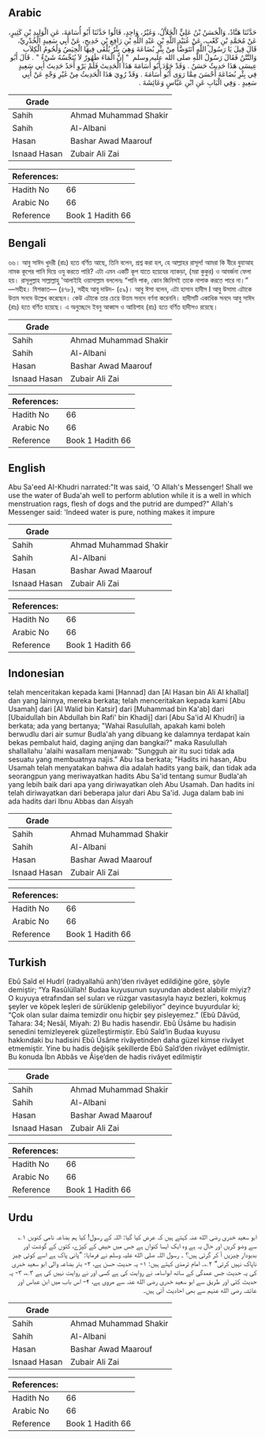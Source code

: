 ## Arabic


<div dir="rtl" lang="ar" style={{fontSize:'larger',backgroundColor:'#f8f9fa',padding:20}}>
حَدَّثَنَا هَنَّادٌ، وَالْحَسَنُ بْنُ عَلِيٍّ الْخَلاَّلُ، وَغَيْرُ، وَاحِدٍ، قَالُوا حَدَّثَنَا أَبُو أُسَامَةَ، عَنِ الْوَلِيدِ بْنِ كَثِيرٍ، عَنْ مُحَمَّدِ بْنِ كَعْبٍ، عَنْ عُبَيْدِ اللَّهِ بْنِ عَبْدِ اللَّهِ بْنِ رَافِعِ بْنِ خَدِيجٍ، عَنْ أَبِي سَعِيدٍ الْخُدْرِيِّ، قَالَ قِيلَ يَا رَسُولَ اللَّهِ أَنَتَوَضَّأُ مِنْ بِئْرِ بُضَاعَةَ وَهِيَ بِئْرٌ يُلْقَى فِيهَا الْحِيَضُ وَلُحُومُ الْكِلاَبِ وَالنَّتْنُ فَقَالَ رَسُولُ اللَّهِ صلى الله عليه وسلم ‏ "‏ إِنَّ الْمَاءَ طَهُورٌ لاَ يُنَجِّسُهُ شَيْءٌ ‏"‏ ‏.‏ قَالَ أَبُو عِيسَى هَذَا حَدِيثٌ حَسَنٌ ‏.‏ وَقَدْ جَوَّدَ أَبُو أُسَامَةَ هَذَا الْحَدِيثَ فَلَمْ يَرْوِ أَحَدٌ حَدِيثَ أَبِي سَعِيدٍ فِي بِئْرِ بُضَاعَةَ أَحْسَنَ مِمَّا رَوَى أَبُو أُسَامَةَ ‏.‏ وَقَدْ رُوِيَ هَذَا الْحَدِيثُ مِنْ غَيْرِ وَجْهٍ عَنْ أَبِي سَعِيدٍ ‏.‏ وَفِي الْبَابِ عَنِ ابْنِ عَبَّاسٍ وَعَائِشَةَ ‏.‏
</div>
<div style={{backgroundColor:'#f8f9fa',padding:20, marginBottom: 10}}><table> <thead> <tr> <th>Grade</th> <th></th> </tr> </thead> <tbody> <tr><td>Sahih</td><td>Ahmad Muhammad Shakir</td></tr><tr><td>Sahih</td><td>Al-Albani</td></tr><tr><td>Hasan</td><td>Bashar Awad Maarouf</td></tr><tr><td>Isnaad Hasan</td><td>Zubair Ali Zai</td></tr></tbody></table><table> <thead> <tr> <th>References:</th> <th></th> </tr> </thead> <tbody><tr><td>Hadith No</td><td>66</td></tr><tr><td>Arabic No</td><td>66</td></tr><tr><td>Reference</td><td>Book 1 Hadith 66</td></tr></tbody></table></div>

## Bengali


<div dir="ltr" lang="bn" style={{fontSize:'larger',backgroundColor:'#f8f9fa',padding:20}}>
৬৬। আবু সাঈদ খুদরী (রাঃ) হতে বর্ণিত আছে, তিনি বলেন, প্রশ্ন করা হল, হে আল্লাহর রাসূল! আমরা কি বীরে বুযাআহ নামক কূপের পানি দিয়ে ওযু করতে পারি? এটা এমন একটি কূপ যাতে হয়েযের ন্যাকড়া, (মরা কুকুর) ও আবর্জনা ফেলা হয়। রাসূলুল্লাহ সাল্লাল্লাহু 'আলাইহি ওয়াসাল্লাম বললেনঃ “পানি পাক, কোন জিনিসই তাকে নাপাক করতে পারে না।” —সহীহ। মিশকাত— (৪৭৮), সহীহ আবু দাউদ- (৫৯)। আবু ঈসা বলেন, এটা হাসান হাদীস I আবু উসামা এটাকে উত্তম সনদে উল্লেখ করেছেন। কেউ এটাকে তার চেয়ে উত্তম সনদে বর্ণনা করেননি। হাদীসটি একাধিক সনদে আবু সাঈদ (রাঃ) হতে বর্ণিত হয়েছে। এ অনুচ্ছেদে ইবনু আব্বাস ও আয়িশাহ (রাঃ) হতে বর্ণিত হাদীসও রয়েছে।
</div>
<div style={{backgroundColor:'#f8f9fa',padding:20, marginBottom: 10}}><table> <thead> <tr> <th>Grade</th> <th></th> </tr> </thead> <tbody> <tr><td>Sahih</td><td>Ahmad Muhammad Shakir</td></tr><tr><td>Sahih</td><td>Al-Albani</td></tr><tr><td>Hasan</td><td>Bashar Awad Maarouf</td></tr><tr><td>Isnaad Hasan</td><td>Zubair Ali Zai</td></tr></tbody></table><table> <thead> <tr> <th>References:</th> <th></th> </tr> </thead> <tbody><tr><td>Hadith No</td><td>66</td></tr><tr><td>Arabic No</td><td>66</td></tr><tr><td>Reference</td><td>Book 1 Hadith 66</td></tr></tbody></table></div>

## English


<div dir="ltr" lang="en" style={{fontSize:'larger',backgroundColor:'#f8f9fa',padding:20}}>
Abu Sa'eed AI-Khudri narrated:"It was said, 'O Allah's Messenger! Shall we use the water of Buda'ah well to perform ablution while it is a well in which menstruation rags, flesh of dogs and the putrid are dumped?" Allah's Messenger said: 'Indeed water is pure, nothing makes it impure
</div>
<div style={{backgroundColor:'#f8f9fa',padding:20, marginBottom: 10}}><table> <thead> <tr> <th>Grade</th> <th></th> </tr> </thead> <tbody> <tr><td>Sahih</td><td>Ahmad Muhammad Shakir</td></tr><tr><td>Sahih</td><td>Al-Albani</td></tr><tr><td>Hasan</td><td>Bashar Awad Maarouf</td></tr><tr><td>Isnaad Hasan</td><td>Zubair Ali Zai</td></tr></tbody></table><table> <thead> <tr> <th>References:</th> <th></th> </tr> </thead> <tbody><tr><td>Hadith No</td><td>66</td></tr><tr><td>Arabic No</td><td>66</td></tr><tr><td>Reference</td><td>Book 1 Hadith 66</td></tr></tbody></table></div>

## Indonesian


<div dir="ltr" lang="id" style={{fontSize:'larger',backgroundColor:'#f8f9fa',padding:20}}>
telah menceritakan kepada kami [Hannad] dan [Al Hasan bin Ali Al khallal] dan yang lainnya, mereka berkata; telah menceritakan kepada kami [Abu Usamah] dari [Al Walid bin Katsir] dari [Muhammad bin Ka'ab] dari [Ubaidullah bin Abdullah bin Rafi' bin Khadij] dari [Abu Sa'id Al Khudri] ia berkata; ada yang bertanya; "Wahai Rasulullah, apakah kami boleh berwudlu dari air sumur Budla'ah yang dibuang ke dalamnya terdapat kain bekas pembalut haid, daging anjing dan bangkai?" maka Rasulullah shallallahu 'alaihi wasallam menjawab: "Sungguh air itu suci tidak ada sesuatu yang membuatnya najis." Abu Isa berkata; "Hadits ini hasan, Abu Usamah telah menyatakan bahwa dia adalah hadits yang baik, dan tidak ada seorangpun yang meriwayatkan hadits Abu Sa'id tentang sumur Budla'ah yang lebih baik dari apa yang diriwayatkan oleh Abu Usamah. Dan hadits ini telah diriwayatkan dari beberapa jalur dari Abu Sa'id. Juga dalam bab ini ada hadits dari Ibnu Abbas dan Aisyah
</div>
<div style={{backgroundColor:'#f8f9fa',padding:20, marginBottom: 10}}><table> <thead> <tr> <th>Grade</th> <th></th> </tr> </thead> <tbody> <tr><td>Sahih</td><td>Ahmad Muhammad Shakir</td></tr><tr><td>Sahih</td><td>Al-Albani</td></tr><tr><td>Hasan</td><td>Bashar Awad Maarouf</td></tr><tr><td>Isnaad Hasan</td><td>Zubair Ali Zai</td></tr></tbody></table><table> <thead> <tr> <th>References:</th> <th></th> </tr> </thead> <tbody><tr><td>Hadith No</td><td>66</td></tr><tr><td>Arabic No</td><td>66</td></tr><tr><td>Reference</td><td>Book 1 Hadith 66</td></tr></tbody></table></div>

## Turkish


<div dir="ltr" lang="tr" style={{fontSize:'larger',backgroundColor:'#f8f9fa',padding:20}}>
Ebû Saîd el Hudrî (radıyallahü anh)’den rivâyet edildiğine göre, şöyle demiştir; “Ya Rasûlüllah! Budaa kuyusunun suyundan abdest alabilir miyiz? O kuyuya etrafından sel suları ve rüzgar vasıtasıyla hayız bezleri, kokmuş şeyler ve köpek leşleri de sürüklenip gelebiliyor” deyince buyurdular ki; “Çok olan sular daima temizdir onu hiçbir şey pisleyemez.” (Ebû Dâvûd, Tahara: 34; Nesâî, Miyah: 2) Bu hadis hasendir. Ebû Üsâme bu hadisin senedini temizleyerek güzelleştirmiştir. Ebû Saîd’in Budaa kuyusu hakkındaki bu hadisini Ebû Üsâme rivâyetinden daha güzel kimse rivâyet etmemiştir. Yine bu hadis değişik şekillerde Ebû Saîd’den rivâyet edilmiştir. Bu konuda İbn Abbâs ve Âişe’den de hadis rivâyet edilmiştir
</div>
<div style={{backgroundColor:'#f8f9fa',padding:20, marginBottom: 10}}><table> <thead> <tr> <th>Grade</th> <th></th> </tr> </thead> <tbody> <tr><td>Sahih</td><td>Ahmad Muhammad Shakir</td></tr><tr><td>Sahih</td><td>Al-Albani</td></tr><tr><td>Hasan</td><td>Bashar Awad Maarouf</td></tr><tr><td>Isnaad Hasan</td><td>Zubair Ali Zai</td></tr></tbody></table><table> <thead> <tr> <th>References:</th> <th></th> </tr> </thead> <tbody><tr><td>Hadith No</td><td>66</td></tr><tr><td>Arabic No</td><td>66</td></tr><tr><td>Reference</td><td>Book 1 Hadith 66</td></tr></tbody></table></div>

## Urdu


<div dir="rtl" lang="ur" style={{fontSize:'larger',backgroundColor:'#f8f9fa',padding:20}}>
ابو سعید خدری رضی الله عنہ کہتے ہیں کہ عرض کیا گیا: اللہ کے رسول! کیا ہم بضاعہ نامی کنویں ۱؎ سے وضو کریں اور حال یہ ہے وہ ایک ایسا کنواں ہے جس میں حیض کے کپڑے، کتوں کے گوشت اور بدبودار چیزیں آ کر گرتی ہیں؟ ۔ رسول اللہ صلی الله علیہ وسلم نے فرمایا: ”پانی پاک ہے اسے کوئی چیز ناپاک نہیں کرتی“ ۲؎۔ امام ترمذی کہتے ہیں: ۱- یہ حدیث حسن ہے، ۲- بئر بضاعہ والی ابو سعید خدری کی یہ حدیث جس عمدگی کے ساتھ ابواسامہ نے روایت کی ہے کسی اور نے روایت نہیں کی ہے ۳؎، ۳- یہ حدیث کئی اور طریق سے ابو سعید خدری رضی الله عنہ سے مروی ہے، ۴- اس باب میں ابن عباس اور عائشہ رضی الله عنہم سے بھی احادیث آئی ہیں۔
</div>
<div style={{backgroundColor:'#f8f9fa',padding:20, marginBottom: 10}}><table> <thead> <tr> <th>Grade</th> <th></th> </tr> </thead> <tbody> <tr><td>Sahih</td><td>Ahmad Muhammad Shakir</td></tr><tr><td>Sahih</td><td>Al-Albani</td></tr><tr><td>Hasan</td><td>Bashar Awad Maarouf</td></tr><tr><td>Isnaad Hasan</td><td>Zubair Ali Zai</td></tr></tbody></table><table> <thead> <tr> <th>References:</th> <th></th> </tr> </thead> <tbody><tr><td>Hadith No</td><td>66</td></tr><tr><td>Arabic No</td><td>66</td></tr><tr><td>Reference</td><td>Book 1 Hadith 66</td></tr></tbody></table></div>
